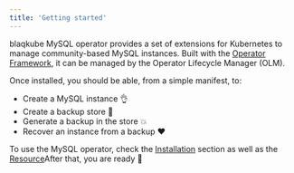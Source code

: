 ```yaml
---
title: 'Getting started'
---
```


blaqkube MySQL operator provides a set of extensions for Kubernetes to manage
community-based MySQL instances. Built with the
[Operator Framework](https://github.com/operator-framework), it can be managed
by the Operator Lifecycle Manager (OLM).

Once installed, you should be able, from a simple manifest, to:

- Create a MySQL instance 👌
- Create a backup store 💯
- Generate a backup in the store 💥
- Recover an instance from a backup ❤

To use the MySQL operator, check the [Installation](/use/installation)
section as well as the [Resource](/use/resources)After that, you are
ready 🚀
